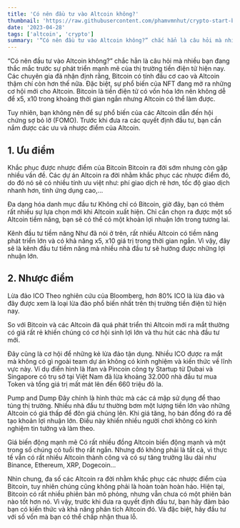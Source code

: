 ```yaml
---
title: 'Có nên đầu tư vào Altcoin không?'
thumbnail: 'https://raw.githubusercontent.com/phamvmnhut/crypto-start-blog-data/main/images/co-nen-dau-tu-cho-altcoin-khong.jpg'
date: '2023-04-28'
tags: ['altcoin', 'crypto']
summary: '“Có nên đầu tư vào Altcoin không?” chắc hẳn là câu hỏi mà nhiều bạn đang thắc mắc trước sự phát triển mạnh mẽ của thị trường tiền điện tử hiện nay.'
---
```


“Có nên đầu tư vào Altcoin không?” chắc hẳn là câu hỏi mà nhiều bạn đang thắc mắc trước sự phát triển mạnh mẽ của thị trường tiền điện tử hiện nay. Các chuyên gia đã nhận định rằng, Bitcoin có tính đầu cơ cao và Altcoin thậm chí còn hơn thế nữa. Đặc biệt, sự phổ biến của NFT đang mở ra những cơ hội mới cho Altcoin. Bitcoin là tiền điện tử có vốn hóa lớn nên không dễ để x5, x10 trong khoảng thời gian ngắn nhưng Altcoin có thể làm được. 

Tuy nhiên, bạn không nên để sự phổ biến của các Altcoin dẫn đến hội chứng sợ bỏ lỡ (FOMO). Trước khi đưa ra các quyết định đầu tư, bạn cần nắm được các ưu và nhược điểm của Altcoin.

## 1. Ưu điểm
Khắc phục được nhược điểm của Bitcoin
Bitcoin ra đời sớm nhưng còn gặp nhiều vấn đề. Các dự án Altcoin ra đời nhằm khắc phục các nhược điểm đó, do đó nó sẽ có nhiều tính ưu việt như: phí giao dịch rẻ hơn, tốc độ giao dịch nhanh hơn, tính ứng dụng cao,… 

Đa dạng hóa danh mục đầu tư
Không chỉ có Bitcoin, giờ đây, bạn có thêm rất nhiều sự lựa chọn mới khi Altcoin xuất hiện. Chỉ cần chọn ra được một số Altcoin tiềm năng, bạn sẽ có thể có một khoản lợi nhuận lớn trong tương lai.

Kênh đầu tư tiềm năng
Như đã nói ở trên, rất nhiều Altcoin có tiềm năng phát triển lớn và có khả năng x5, x10 giá trị trong thời gian ngắn. Vì vậy, đây sẽ là kênh đầu tư tiềm năng mà nhiều nhà đầu tư sẽ hưởng được những lợi nhuận lớn.

## 2. Nhược điểm
Lừa đảo ICO
Theo nghiên cứu của Bloomberg, hơn 80% ICO là lừa đảo và đây được xem là loại lừa đảo phổ biến nhất trên thị trường tiền điện tử hiện nay.

So với Bitcoin và các Altcoin đã quá phát triển thì Altcoin mới ra mắt thường có giá rất rẻ khiến chúng có cơ hội sinh lợi lớn và thu hút các nhà đầu tư mới.

Đây cũng là cơ hội để những kẻ lừa đảo tận dụng. Nhiều ICO được ra mắt mà không có gì ngoài team dự án không có kinh nghiệm và kiến thức về lĩnh vực này. Ví dụ điển hình là Ifan và Pincoin công ty Startup từ Dubai và Singapore có trụ sở tại Việt Nam đã lừa khoảng 32.000 nhà đầu tư mua Token và tổng giá trị mất mát lên đến 660 triệu đô la.

Pump and Dump
Đây chính là hình thức mà các cá mập sử dụng để thao túng thị trường. Nhiều nhà đầu tư thường bơm một lượng tiền lớn vào những Altcoin có giá thấp để đôn giá chúng lên. Khi giá tăng, họ bán đồng đó ra để tạo khoản lợi nhuận lớn. Điều này khiến nhiều người chơi không có kinh nghiệm tin tưởng và làm theo. 

Giá biến động mạnh mẽ
Có rất nhiều đồng Altcoin biến động mạnh và một trong số chúng có tuổi thọ rất ngắn. Nhưng đó không phải là tất cả, vì thực tế vẫn có rất nhiều Altcoin thành công và có sự tăng trưởng lâu dài như Binance, Ethereum, XRP, Dogecoin…

Nhìn chung, đa số các Altcoin ra đời nhằm khắc phục các nhược điểm của Bitcoin, tuy nhiên chúng cũng không phải là hoàn toàn hoàn hảo. Hiện tại, Bitcoin có rất nhiều phiên bản mô phỏng, nhưng vẫn chưa có một phiên bản nào tốt hơn nó. Vì vậy, trước khi đưa ra quyết định đầu tư, bạn hãy đảm bảo bạn có kiến thức và khả năng phân tích Altcoin đó. Và đặc biệt, hãy đầu tư với số vốn mà bạn có thể chấp nhận thua lỗ.